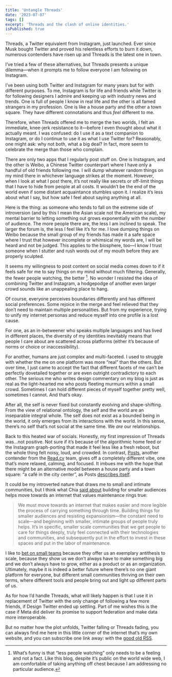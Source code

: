 ```yaml
---
title: 'Untangle Threads'
date: '2023-07-07'
tags: []
excerpt: 'Threads and the clash of online identities.'
isPublished: true
---
```


Threads, a Twitter equivalent from Instagram, just launched. Ever since Musk bought Twitter and proved his relentless efforts to burn it down, numerous contenders have risen up and Threads is the latest one in town. 

I’ve tried a few of these alternatives, but Threads presents a unique dilemma—when it prompts me to follow everyone I am following on Instagram. 

I’ve been using both Twitter and Instagram for many years but for with different purposes. To me, Instagram is for life and friends while Twitter is for following designers I admire and keeping up with industry news and trends. One is full of people I know in real life and the other is all famed strangers in my profession. One is like a house party and the other a town square. They have different connotations and thus *feel* different to me.

Therefore, when Threads offered me to merge the two worlds, I felt an immediate, knee-jerk resistance to it—before I even thought about what it actually meant. I was confused: do I use it as a text companion to Instagram, or do I continue to use it as what I use Twitter for? Reasonably, one might ask: why not both, what a big deal? In fact, more seem to celebrate the merge than those who complain.

There are only two apps that I regularly post stuff on. One is Instagram, and the other is Weibo, a Chinese Twitter counterpart where I have only a handful of old friends following me. I will dump whatever random things on my mind there in whichever language strikes at the moment. However, when I look at what I post there, it’s not really like secrets or off-limit things that I have to hide from people at all costs. It wouldn’t be the end of the world even if some distant acquaintance stumbles upon it. I realize it’s less about what I say, but how safe I feel about saying anything at all. 

Here is the thing: as someone who tends to fall on the extreme side of introversion (and by this I mean the Asian scale not the American scale), my mental barrier to letting something out grows exponentially with the number of audience. The more people there are, the less I am inclined to speak. The larger the forum is, the less I feel like it’s for me. I love dumping things on Weibo because the small group of my friends has made it a safe space where I trust that however incomplete or whimsical my words are, I will be heard and not be judged. This applies to the biosphere, too—I know I trust someone when I stutter and rush words out of my mouth before they are properly sculpted. 

It seems my willingness to post content on social media comes down to if it feels safe for me to say things on my mind without much filtering. Generally, the fewer people watching, the better [^1]. No wonder I resisted the idea of combining Twitter and Instagram, a hodgepodge of another even larger crowd sounds like an unappealing place to hang. 

Of course, everyone perceives boundaries differently and has different social preferences. Some rejoice in the merge and feel relieved that they don’t need to maintain multiple personalities. But from my experience, trying to unify my internet personas and reduce myself into one profile is a lost cause. 

For one, as an in-betweener who speaks multiple languages and has lived in different places, the diversity of my identities inevitably means that people I care about are scattered across platforms (either it’s because of norms or choice or inaccessibility). 

For another, humans are just complex and multi-faceted. I used to struggle with whether the me on one platform was more “real” than the others. But over time, I just came to accept the fact that different facets of me can’t be perfectly dovetailed together or are even outright contradictory to each other. The serious me who writes design commentary on my blog is just as real as the light-hearted me who posts fleeting murmurs within a small crowd. Sometimes I can hold different pieces of myself together pretty well, sometimes I cannot. And that’s okay.

After all, the self is never fixed but constantly evolving and shape-shifting. From the view of relational ontology, the self and the world are an inseparable integral whole. The self does not exist as a bounded being in the world, it only emerges from its interactions with the world. In this sense, there’s no self that’s not social at the same time. We *are* our relationships. 

Back to this heated war of socials. Honestly, my first impression of Threads was...not positive. Not sure if it’s because of the algorithmic home feed or the Instagram graph-porting that made it feel less like a fresh reboot, but the whole thing felt noisy, loud, and crowded. In contrast, [Posts](https://posts.cv/), another contender from the [Read.cv](https://read.cv/e) team, gives off a completely different vibe, one that’s more relaxed, calming, and focused. It imbues me with the hope that there might be an alternative model between a house party and a town square: “a café in the city center”, as Posts [describes itself](https://posts.cv/about). 

It could be my introverted nature that draws me to small and intimate communities, but I think what Chia [said about](https://escapethealgorithm.substack.com/p/the-web-is-a-place-where-people-gathered) building for smaller audiences helps move towards an internet that values maintenance rings true:

> We must move towards an internet that makes easier and more legible the process of carrying something through time. Building things for smaller audiences and resisting expansionism—the constant need to scale—and beginning with smaller, intimate groups of people truly helps. It’s in specific, smaller scale communities that we get people to care for things deeply, truly feel connected with their technologies and communities, and subsequently put in the effort to invest in these spaces and put in the labor of maintenance. 

I like to [bet on small teams](https://www.notion.so/charlsy/Charlsy-as-a-Designer-d60da6d266e3419b861e422a6a910a80?pvs=4#1d5b43de07304bc4bea520570ca803f3) because they offer us an exemplary antithesis to scale, because they show us we don’t always have to make something big and we don’t always have to grow, either as a product or as an organization. Ultimately, maybe it is indeed a better future where there’s no one giant platform for everyone, but different small communities thriving on their own terms, where different tools and people bring out and light up different parts of us. 

As for how I’d handle Threads, what will likely happen is that I use it in replacement of Twitter with the only change of following a few more friends, if Design Twitter ended up settling. Part of me wishes this is the case if Meta did deliver its promise to support federation and make data more interoperable.

But no matter how the plot unfolds, Twitter falling or Threads fading, you can always find me here in this little corner of the internet that’s my own website, and you can subscribe one link away: with the [good old RSS](https://charlsyang.com/feed.xml).

[^1]: What’s funny is that “less people watching” only needs to be a feeling and not a fact. Like this blog, despite it’s public on the world wide web, I am comfortable of taking anything off chest because I am addressing no particular audience.